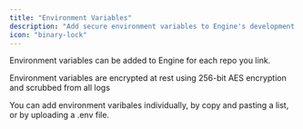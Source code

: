 ```yaml
---
title: "Environment Variables"
description: "Add secure environment variables to Engine's development environment"
icon: "binary-lock"
---
```


Environment variables can be added to Engine for each repo you link.

<Info>
  Environment variables are encrypted at rest using 256-bit AES encryption and scrubbed from all logs
</Info>

You can add environment varibales individually, by copy and pasting a list, or by uploading a .env file.